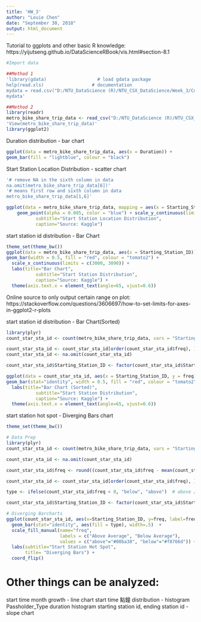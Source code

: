 ```yaml
---
title: 'HW_3'
author: "Louie Chen"
date: "September 30, 2018"
output: html_document
---
```


Tutorial to ggplots and other basic R knowledge: https://yijutseng.github.io/DataScienceRBook/vis.html#section-8.1

```r

#Import data

##Method 1
'library(gdata)                   # load gdata package 
help(read.xls)                  # documentation 
mydata = read.csv("D:/NTU_DataScience (R)/NTU_CSX_DataScience/Week_3/Course/metro-bike-share-trip-data.csv")
mydata'

##Method 2
library(readr)
metro_bike_share_trip_data <- read_csv("D:/NTU_DataScience (R)/NTU_CSX_DataScience/Week_3/Course/metro-bike-share-trip-data.csv")
'View(metro_bike_share_trip_data)'
library(ggplot2)
```

Duration distribution - bar chart
```r
ggplot(data = metro_bike_share_trip_data, aes(x = Duration)) +
geom_bar(fill = "lightblue", colour = "black")

```

Start Station Location Distribution - scatter chart
```r
'# remove NA in the sixth column in data
na.omit(metro_bike_share_trip_data[6])'
'# means first row and sixth column in data
metro_bike_share_trip_data[1,6]'

ggplot(data = metro_bike_share_trip_data, mapping = aes(x = Starting_Station_Longitude, y = Starting_Station_Latitude)) +
    geom_point(alpha = 0.005, color = "blue") + scale_y_continuous(limits = c(33.975, 34.07)) + scale_x_continuous(limits = c(-118.5, -118.2)) +   labs(title="Scatter Chart", 
           subtitle="Start Station Location Distribution", 
           caption="Source: Kaggle")

```

start station id distribution - Bar Chart
```r
theme_set(theme_bw())
ggplot(data = metro_bike_share_trip_data, aes(x = Starting_Station_ID)) +
geom_bar(width = 0.5, fill = "red", colour = "tomato2") + 
  scale_x_continuous(limits = c(3000, 3090)) + 
  labs(title="Bar Chart", 
           subtitle="Start Station Distribution", 
           caption="Source: Kaggle") + 
  theme(axis.text.x = element_text(angle=65, vjust=0.6))
```

Online source to only output certain range on plot: https://stackoverflow.com/questions/3606697/how-to-set-limits-for-axes-in-ggplot2-r-plots

start station id distribution - Bar Chart(Sorted)
```r
library(plyr)
count_star_sta_id <- count(metro_bike_share_trip_data, vars = "Starting_Station_ID")

count_star_sta_id <- count_star_sta_id[order(count_star_sta_id$freq), ]
count_star_sta_id <- na.omit(count_star_sta_id)

count_star_sta_id$Starting_Station_ID <- factor(count_star_sta_id$Starting_Station_ID, levels = count_star_sta_id$Starting_Station_ID)

ggplot(data = count_star_sta_id, aes(x = Starting_Station_ID, y = freq)) +
geom_bar(stat="identity", width = 0.5, fill = "red", colour = "tomato2") + 
  labs(title="Bar Chart (Sorted)", 
           subtitle="Start Station Distribution", 
           caption="Source: Kaggle") + 
  theme(axis.text.x = element_text(angle=65, vjust=0.6))
```

start station hot spot - Diverging Bars chart
```r
theme_set(theme_bw())  

# Data Prep
library(plyr)
count_star_sta_id <- count(metro_bike_share_trip_data, vars = "Starting_Station_ID")

count_star_sta_id <- na.omit(count_star_sta_id)

count_star_sta_id$freq <- round((count_star_sta_id$freq - mean(count_star_sta_id$freq))/sd(count_star_sta_id$freq), 2)  # compute normalized freq

count_star_sta_id <- count_star_sta_id[order(count_star_sta_id$freq), ]  # sort

type <- ifelse(count_star_sta_id$freq < 0, "below", "above")  # above / below avg flag

count_star_sta_id$Starting_Station_ID <- factor(count_star_sta_id$Starting_Station_ID, levels = count_star_sta_id$Starting_Station_ID)  # convert to factor to retain sorted order in plot.

# Diverging Barcharts
ggplot(count_star_sta_id, aes(x=Starting_Station_ID, y=freq, label=freq)) + 
  geom_bar(stat="identity", aes(fill = type), width=.5)  +
  scale_fill_manual(name="freq", 
                    labels = c("Above Average", "Below Average"), 
                    values = c("above"="#00ba38", "below"="#f8766d")) + 
  labs(subtitle="Start Station Hot Spot", 
       title= "Diverging Bars") + 
  coord_flip()
```

# Other things can be analyzed:
start time month growth - line chart
start time 點鐘 distribution - histogram
Passholder_Type duration histogram
starting station id, ending station id - slope chart
 
